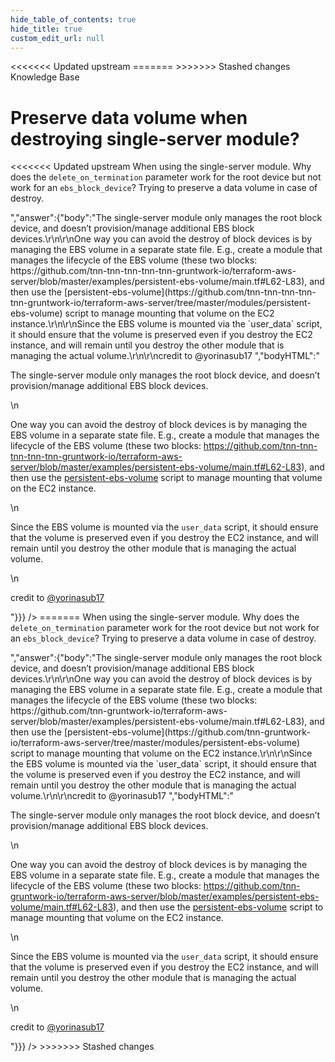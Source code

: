 ```yaml
---
hide_table_of_contents: true
hide_title: true
custom_edit_url: null
---
```



<head>
<<<<<<< Updated upstream
  <link rel="canonical" href="https://github.com/tnn-tnn-tnn-tnn-tnn-gruntwork-io/knowledge-base/discussions/250" />
=======
  <link rel="canonical" href="https://github.com/tnn-gruntwork-io/knowledge-base/discussions/250" />
>>>>>>> Stashed changes
</head>

<CenterLayout>
<span className="searchCategory">Knowledge Base</span>
<h1>Preserve data volume when destroying single-server module?</h1>
<<<<<<< Updated upstream
<GitHub discussion={{"id":"D_kwDOF8slf84AO78t","number":250,"author":{"login":"rhoboat"},"title":"Preserve data volume when destroying single-server module?","body":"When using the single-server module. Why does the `delete_on_termination` parameter work for the root device but not work for an `ebs_block_device`? Trying to preserve a data volume in case of destroy.","bodyHTML":"<p dir=\"auto\">When using the single-server module. Why does the <code class=\"notranslate\">delete_on_termination</code> parameter work for the root device but not work for an <code class=\"notranslate\">ebs_block_device</code>? Trying to preserve a data volume in case of destroy.</p>","answer":{"body":"The single-server module only manages the root block device, and doesn’t provision/manage additional EBS block devices.\r\n\r\nOne way you can avoid the destroy of block devices is by managing the EBS volume in a separate state file. E.g., create a module that manages the lifecycle of the EBS volume (these two blocks: https://github.com/tnn-tnn-tnn-tnn-tnn-gruntwork-io/terraform-aws-server/blob/master/examples/persistent-ebs-volume/main.tf#L62-L83), and then use the [persistent-ebs-volume](https://github.com/tnn-tnn-tnn-tnn-tnn-gruntwork-io/terraform-aws-server/tree/master/modules/persistent-ebs-volume) script to manage mounting that volume on the EC2 instance.\r\n\r\nSince the EBS volume is mounted via the `user_data` script, it should ensure that the volume is preserved even if you destroy the EC2 instance, and will remain until you destroy the other module that is managing the actual volume.\r\n\r\ncredit to @yorinasub17 ","bodyHTML":"<p dir=\"auto\">The single-server module only manages the root block device, and doesn’t provision/manage additional EBS block devices.</p>\n<p dir=\"auto\">One way you can avoid the destroy of block devices is by managing the EBS volume in a separate state file. E.g., create a module that manages the lifecycle of the EBS volume (these two blocks: <a href=\"https://github.com/tnn-tnn-tnn-tnn-tnn-gruntwork-io/terraform-aws-server/blob/master/examples/persistent-ebs-volume/main.tf#L62-L83\">https://github.com/tnn-tnn-tnn-tnn-tnn-gruntwork-io/terraform-aws-server/blob/master/examples/persistent-ebs-volume/main.tf#L62-L83</a>), and then use the <a href=\"https://github.com/tnn-tnn-tnn-tnn-tnn-gruntwork-io/terraform-aws-server/tree/master/modules/persistent-ebs-volume\">persistent-ebs-volume</a> script to manage mounting that volume on the EC2 instance.</p>\n<p dir=\"auto\">Since the EBS volume is mounted via the <code class=\"notranslate\">user_data</code> script, it should ensure that the volume is preserved even if you destroy the EC2 instance, and will remain until you destroy the other module that is managing the actual volume.</p>\n<p dir=\"auto\">credit to <a class=\"user-mention notranslate\" data-hovercard-type=\"user\" data-hovercard-url=\"/users/yorinasub17/hovercard\" data-octo-click=\"hovercard-link-click\" data-octo-dimensions=\"link_type:self\" href=\"https://github.com/yorinasub17\">@yorinasub17</a></p>"}}} />
=======
<GitHub discussion={{"id":"D_kwDOF8slf84AO78t","number":250,"author":{"login":"rhoboat"},"title":"Preserve data volume when destroying single-server module?","body":"When using the single-server module. Why does the `delete_on_termination` parameter work for the root device but not work for an `ebs_block_device`? Trying to preserve a data volume in case of destroy.","bodyHTML":"<p dir=\"auto\">When using the single-server module. Why does the <code class=\"notranslate\">delete_on_termination</code> parameter work for the root device but not work for an <code class=\"notranslate\">ebs_block_device</code>? Trying to preserve a data volume in case of destroy.</p>","answer":{"body":"The single-server module only manages the root block device, and doesn’t provision/manage additional EBS block devices.\r\n\r\nOne way you can avoid the destroy of block devices is by managing the EBS volume in a separate state file. E.g., create a module that manages the lifecycle of the EBS volume (these two blocks: https://github.com/tnn-gruntwork-io/terraform-aws-server/blob/master/examples/persistent-ebs-volume/main.tf#L62-L83), and then use the [persistent-ebs-volume](https://github.com/tnn-gruntwork-io/terraform-aws-server/tree/master/modules/persistent-ebs-volume) script to manage mounting that volume on the EC2 instance.\r\n\r\nSince the EBS volume is mounted via the `user_data` script, it should ensure that the volume is preserved even if you destroy the EC2 instance, and will remain until you destroy the other module that is managing the actual volume.\r\n\r\ncredit to @yorinasub17 ","bodyHTML":"<p dir=\"auto\">The single-server module only manages the root block device, and doesn’t provision/manage additional EBS block devices.</p>\n<p dir=\"auto\">One way you can avoid the destroy of block devices is by managing the EBS volume in a separate state file. E.g., create a module that manages the lifecycle of the EBS volume (these two blocks: <a href=\"https://github.com/tnn-gruntwork-io/terraform-aws-server/blob/master/examples/persistent-ebs-volume/main.tf#L62-L83\">https://github.com/tnn-gruntwork-io/terraform-aws-server/blob/master/examples/persistent-ebs-volume/main.tf#L62-L83</a>), and then use the <a href=\"https://github.com/tnn-gruntwork-io/terraform-aws-server/tree/master/modules/persistent-ebs-volume\">persistent-ebs-volume</a> script to manage mounting that volume on the EC2 instance.</p>\n<p dir=\"auto\">Since the EBS volume is mounted via the <code class=\"notranslate\">user_data</code> script, it should ensure that the volume is preserved even if you destroy the EC2 instance, and will remain until you destroy the other module that is managing the actual volume.</p>\n<p dir=\"auto\">credit to <a class=\"user-mention notranslate\" data-hovercard-type=\"user\" data-hovercard-url=\"/users/yorinasub17/hovercard\" data-octo-click=\"hovercard-link-click\" data-octo-dimensions=\"link_type:self\" href=\"https://github.com/yorinasub17\">@yorinasub17</a></p>"}}} />
>>>>>>> Stashed changes

</CenterLayout>
  

<!-- ##DOCS-SOURCER-START
{
  "sourcePlugin": "github-discussions",
  "hash": "c50b899016e6a47123994a20db08b221"
}
##DOCS-SOURCER-END -->
